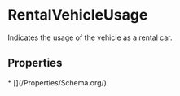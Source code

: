 
# RentalVehicleUsage

Indicates the usage of the vehicle as a rental car.

## Properties

<Grid>
* [](/Properties/Schema.org/)

</Grid>

